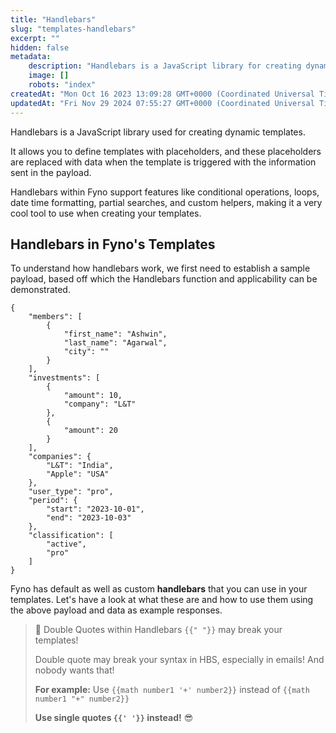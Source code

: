 ```yaml
---
title: "Handlebars"
slug: "templates-handlebars"
excerpt: ""
hidden: false
metadata:
    description: "Handlebars is a JavaScript library for creating dynamic templates with placeholders that are replaced with data, and in Fyno, it supports features like conditional operations, loops, and custom helpers to enhance template creation."
    image: []
    robots: "index"
createdAt: "Mon Oct 16 2023 13:09:28 GMT+0000 (Coordinated Universal Time)"
updatedAt: "Fri Nov 29 2024 07:55:27 GMT+0000 (Coordinated Universal Time)"
---
```


Handlebars is a JavaScript library used for creating dynamic templates.

It allows you to define templates with placeholders, and these placeholders are replaced with data when the template is triggered with the information sent in the payload.

Handlebars within Fyno support features like conditional operations, loops, date time formatting, partial searches, and custom helpers, making it a very cool tool to use when creating your templates.

## Handlebars in Fyno's Templates

To understand how handlebars work, we first need to establish a sample payload, based off which the Handlebars function and applicability can be demonstrated.

```text Sample Payload
{
    "members": [
        {
            "first_name": "Ashwin",
            "last_name": "Agarwal",
            "city": ""
        }
    ],
    "investments": [
        {
            "amount": 10,
            "company": "L&T"
        },
        {
            "amount": 20
        }
    ],
    "companies": {
        "L&T": "India",
        "Apple": "USA"
    },
    "user_type": "pro",
    "period": {
        "start": "2023-10-01",
        "end": "2023-10-03"
    },
    "classification": [
        "active",
        "pro"
    ]
}
```

Fyno has default as well as custom **handlebars** that you can use in your templates. Let's have a look at what these are and how to use them using the above payload and data as example responses.

> 🚧 Double Quotes within Handlebars `{{" "}}` may break your templates!
>
> Double quote may break your syntax in HBS, especially in emails! And nobody wants that!
>
> **For example:** Use `{{math number1 '+' number2}}` instead of `{{math number1 "+" number2}}`
>
> **Use single quotes `{{' '}}` instead!** :sunglasses:
